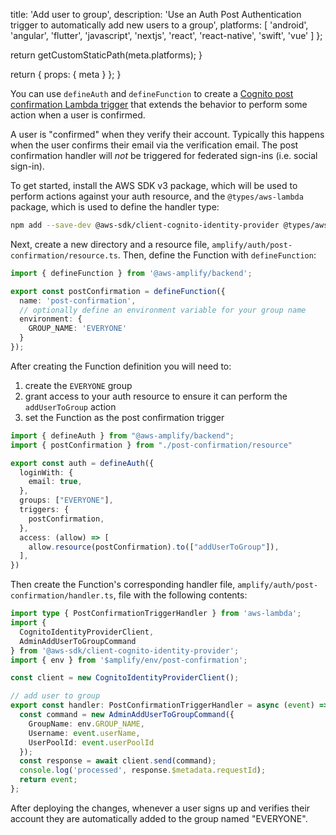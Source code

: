 
  title: 'Add user to group',
  description:
    'Use an Auth Post Authentication trigger to automatically add new users to a group',
  platforms: [
    'android',
    'angular',
    'flutter',
    'javascript',
    'nextjs',
    'react',
    'react-native',
    'swift',
    'vue'
  ]
};

  return getCustomStaticPath(meta.platforms);
}

  return {
    props: {
      meta
    }
  };
}

You can use `defineAuth` and `defineFunction` to create a [Cognito post confirmation Lambda trigger](https://docs.aws.amazon.com/cognito/latest/developerguide/user-pool-lambda-post-confirmation.html) that extends the behavior to perform some action when a user is confirmed.

<Callout info>

A user is "confirmed" when they verify their account. Typically this happens when the user confirms their email via the verification email. The post confirmation handler will _not_ be triggered for federated sign-ins (i.e. social sign-in).

</Callout>

To get started, install the AWS SDK v3 package, which will be used to perform actions against your auth resource, and the `@types/aws-lambda` package, which is used to define the handler type:

```bash title="Terminal"
npm add --save-dev @aws-sdk/client-cognito-identity-provider @types/aws-lambda
```

Next, create a new directory and a resource file, `amplify/auth/post-confirmation/resource.ts`. Then, define the Function with `defineFunction`:

```ts title="amplify/auth/post-confirmation/resource.ts"
import { defineFunction } from '@aws-amplify/backend';

export const postConfirmation = defineFunction({
  name: 'post-confirmation',
  // optionally define an environment variable for your group name
  environment: {
    GROUP_NAME: 'EVERYONE'
  }
});
```

After creating the Function definition you will need to:

1. create the `EVERYONE` group
2. grant access to your auth resource to ensure it can perform the `addUserToGroup` action
3. set the Function as the post confirmation trigger

```ts title="amplify/auth/resource.ts"
import { defineAuth } from "@aws-amplify/backend";
import { postConfirmation } from "./post-confirmation/resource"

export const auth = defineAuth({
  loginWith: {
    email: true,
  },
  groups: ["EVERYONE"],
  triggers: {
    postConfirmation,
  },
  access: (allow) => [
    allow.resource(postConfirmation).to(["addUserToGroup"]),
  ],
})
```

Then create the Function's corresponding handler file, `amplify/auth/post-confirmation/handler.ts`, file with the following contents:

```ts title="amplify/auth/post-confirmation/handler.ts"
import type { PostConfirmationTriggerHandler } from 'aws-lambda';
import {
  CognitoIdentityProviderClient,
  AdminAddUserToGroupCommand
} from '@aws-sdk/client-cognito-identity-provider';
import { env } from '$amplify/env/post-confirmation';

const client = new CognitoIdentityProviderClient();

// add user to group
export const handler: PostConfirmationTriggerHandler = async (event) => {
  const command = new AdminAddUserToGroupCommand({
    GroupName: env.GROUP_NAME,
    Username: event.userName,
    UserPoolId: event.userPoolId
  });
  const response = await client.send(command);
  console.log('processed', response.$metadata.requestId);
  return event;
};
```

After deploying the changes, whenever a user signs up and verifies their account they are automatically added to the group named "EVERYONE".
